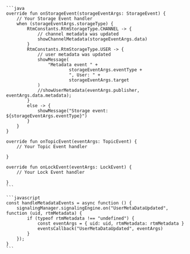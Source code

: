 <PlatformWrapper platform='android'>

    ```java
    override fun onStorageEvent(storageEventArgs: StorageEvent) {
        // Your Storage Event handler
        when (storageEventArgs.storageType) {
            RtmConstants.RtmStorageType.CHANNEL -> {
                // channel metadata was updated
                showChannelMetadata(storageEventArgs.data)
            }
            RtmConstants.RtmStorageType.USER -> {
                // user metadata was updated
                showMessage(
                    "Metadata event " +
                            storageEventArgs.eventType +
                            ", User: " +
                            storageEventArgs.target
                )
                //showUserMetadata(eventArgs.publisher, eventArgs.data.metadata);
            }
            else -> {
                showMessage("Storage event: ${storageEventArgs.eventType}")
            }
        }
    }    

    override fun onTopicEvent(eventArgs: TopicEvent) {
        // Your Topic Event handler
    
    }

    override fun onLockEvent(eventArgs: LockEvent) {
        // Your Lock Event handler
    
    }
    ```

</PlatformWrapper>

<PlatformWrapper platform='ios'>


</PlatformWrapper>

<PlatformWrapper platform = 'web'>

    ```javascript
    const handleMetadataEvents = async function () {
        signalingManager.signalingEngine.on("UserMetaDataUpdated", function (uid, rtmMetadata) {
            if (typeof rtmMetadata !== "undefined") {
                const eventArgs = { uid: uid, rtmMetadata: rtmMetadata }
                eventsCallback("UserMetaDataUpdated", eventArgs)
            }
        });   
    }
    ```     
</PlatformWrapper>

